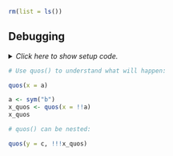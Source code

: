 ```r
rm(list = ls())
```


## Debugging

<details><summary>*Click here to show setup code.*</summary>
```r
### Debugging

```
```r
library(rlang)
```
</details>


```r
# Use quos() to understand what will happen:
```
```r
quos(x = a)

a <- sym("b")
x_quos <- quos(x = !!a)
x_quos
```


```r
# quos() can be nested:
```
```r
quos(y = c, !!!x_quos)
```
